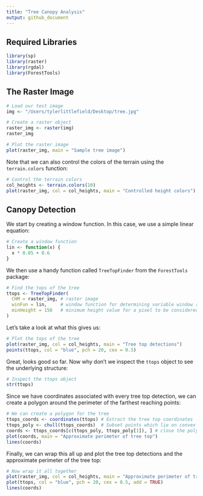 ```yaml
---
title: "Tree Canopy Analysis"
output: github_document
---
```


## Required Libraries

```r
library(sp)
library(raster)
library(rgdal)
library(ForestTools)
```

## The Raster Image

```r
# Load our test image
img <- "/Users/tylerlittlefield/Desktop/tree.jpg"

# Create a raster object
raster_img <- raster(img)
raster_img

# Plot the raster image
plot(raster_img, main = "Sample tree image") 
```

Note that we can also control the colors of the terrain using the `terrain.colors` function:

```r
# Control the terrain colors
col_heights <- terrain.colors(10)
plot(raster_img, col = col_heights, main = "Controlled height colors")
```

## Canopy Detection

We start by creating a window function. In this case, we use a simple linear equation:

```r
# Create a window function
lin <- function(x) {
  x * 0.05 + 0.6
}
```

We then use a handy function called `TreeTopFinder` from the `ForestTools` package:

```r
# Find the tops of the tree
ttops <- TreeTopFinder(
  CHM = raster_img, # raster image
  winFun = lin,     # window function for determining variable window radius
  minHeight = 150   # minimum height value for a pixel to be considered
)
```

Let's take a look at what this gives us:

```r
# Plot the tops of the tree
plot(raster_img, col = col_heights, main = "Tree top detections")
points(ttops, col = "blue", pch = 20, cex = 0.5)
```

Great, looks good so far. Now why don't we inspect the `ttops` object to see the underlying structure:

```r
# Inspect the ttops object
str(ttops)
```

Since we have coordinates associated with every tree top detection, we can create a polygon around the perimeter of the farthest reaching points:

```r
# We can create a polygon for the tree
ttops_coords <- coordinates(ttops) # Extract the tree top coordinates
ttops_poly <- chull(ttops_coords)  # Subset points which lie on convex hull
coords <- ttops_coords[c(ttops_poly, ttops_poly[1]), ] # close the polygon
plot(coords, main = "Approximate perimeter of tree top")
lines(coords)
```

Finally, we can wrap this all up and plot the tree top detections and the approximate perimeter of the tree top:

```r
# Now wrap it all together
plot(raster_img, col = col_heights, main = "Approximate perimeter of tree top")
plot(ttops, col = "blue", pch = 20, cex = 0.5, add = TRUE)
lines(coords)
```




